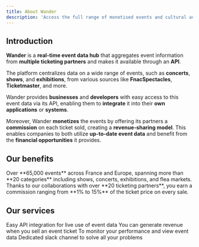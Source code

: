 ```yaml
---
title: About Wander
description: 'Access the full range of monetised events and cultural activities.'
---
```


## Introduction

**Wander** is a **real-time event data hub** that aggregates event information from **multiple ticketing partners** and makes it available through an **API**.

The platform centralizes data on a wide range of events, such as **concerts**, **shows**, and **exhibitions**, from various sources like **FnacSpectacles**, **Ticketmaster**, and more.

Wander provides **businesses** and **developers** with easy access to this event data via its API, enabling them to **integrate** it into their **own applications** or **systems**.

Moreover, Wander **monetizes** the events by offering its partners a **commission** on each ticket sold, creating a **revenue-sharing model**.
This enables companies to both utilize **up-to-date event data** and benefit from the **financial opportunities** it provides.

## Our benefits

<CardGroup cols={1}>
  <Card title="Access event data" icon="calendar-days" href="https://wander-app.fr/explore">
    Over **65,000 events** across France and Europe, spanning more than **20 categories** including shows, concerts, exhibitions, and flea markets.
  </Card>

  <Card title="Generates additional income" icon="dollar-sign">
     Thanks to our collaborations with over **20 ticketing partners**, you earn a commission ranging from **1% to 15%** of the ticket price on every sale.
  </Card>
</CardGroup>

## Our services

<CardGroup cols={2}>
  <Card title="Access our API" icon="gear" href="/api-reference/introduction" target="_self">
    Easy API integration for live use of event data
  </Card>

  <Card title="Commissioned events" icon="dollar-sign">
    You can generate revenue when you sell an event ticket
  </Card>

  <Card title="Back office" icon="browser" href="https://wander-app.fr/office">
    To monitor your performance and view event data
  </Card>

  <Card title="Support" icon="slack">
    Dedicated slack channel to solve all your problems
  </Card>
</CardGroup>